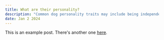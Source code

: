 ---
title: What are their personality?
description: "Common dog personality traits may include being independent, confident, timid, laidback, affectionate, or adaptable."
date: Jan 2 2024
---

This is an example post. There's another one [here](/posts/example-post).
